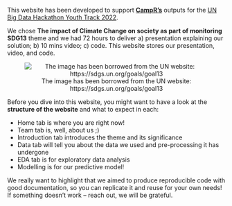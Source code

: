 This website has been developed to support [**CampR's**](https://gretatimaite.github.io/campr/about.html) outputs for the [UN Big Data Hackathon Youth Track 2022](https://unstats.un.org/bigdata/events/2022/hackathon/).

We chose **The impact of Climate Change on society as part of monitoring SDG13** theme and we had 72 hours to deliver a) presentation explaining our solution; b) 10 mins video; c) code. This website stores our presentation, video, and code.

<center>![The image has been borrowed from the UN website: https://sdgs.un.org/goals/goal13](https://user-images.githubusercontent.com/84614994/201050446-49ba9e18-f87f-4eef-aaf3-22daaae69c87.png)</center>

Before you dive into this website, you might want to have a look at the **structure of the website** and what to expect in each:

- Home tab is where you are right now!
- Team tab is, well, about us ;)
- Introduction tab introduces the theme and its significance
- Data tab will tell you about the data we used and pre-processing it has undergone
- EDA tab is for exploratory data analysis 
- Modelling is for our predictive model!

We really want to highlight that we aimed to produce reproducible code with good documentation, so you can replicate it and reuse for your own needs! If something doesn't work -- reach out, we will be grateful.
